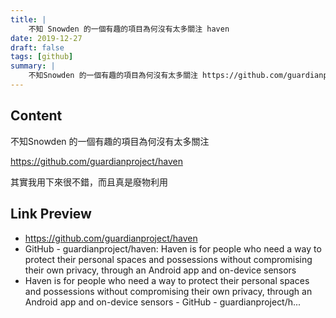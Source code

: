 ```yaml
---
title: |
    不知 Snowden 的一個有趣的項目為何沒有太多關注 haven
date: 2019-12-27
draft: false
tags: [github]
summary: |
    不知Snowden 的一個有趣的項目為何沒有太多關注 https://github.com/guardianproject/haven  其實我用下來很不錯，而且真是廢物利用
---
```


## Content

不知Snowden 的一個有趣的項目為何沒有太多關注

https://github.com/guardianproject/haven

其實我用下來很不錯，而且真是廢物利用

## Link Preview

- https://github.com/guardianproject/haven
- GitHub - guardianproject/haven: Haven is for people who need a way to protect their personal spaces and possessions without compromising their own privacy, through an Android app and on-device sensors
- Haven is for people who need a way to protect their personal spaces and possessions without compromising their own privacy, through an Android app and on-device sensors - GitHub - guardianproject/h...
